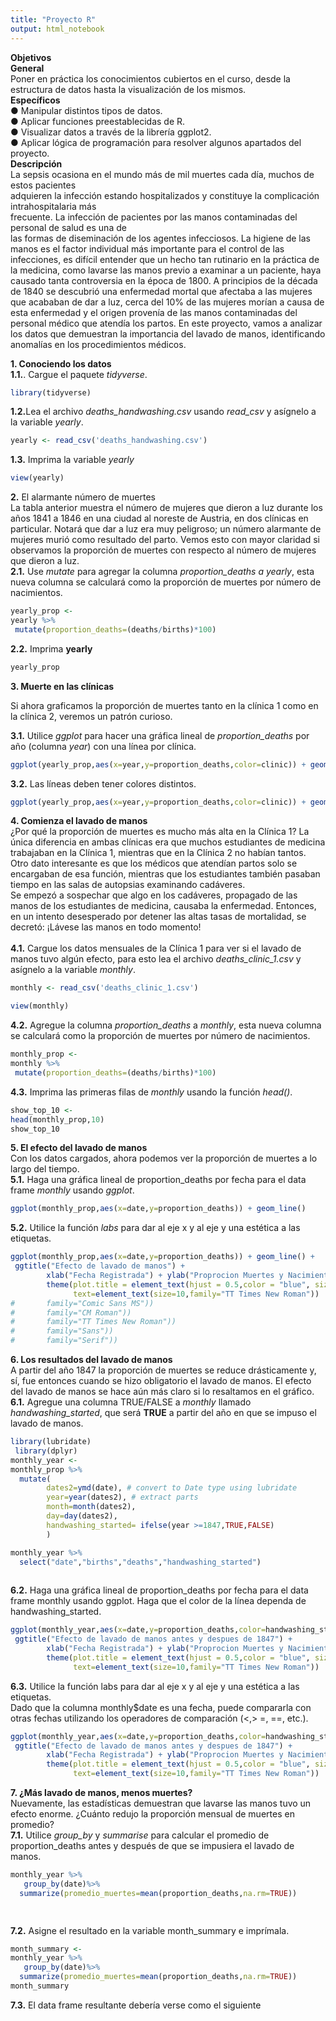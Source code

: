 ```yaml
---
title: "Proyecto R"
output: html_notebook
---
```


<b>Objetivos</b> <br/>
<b>General</b> <br/>
Poner en práctica los conocimientos cubiertos en el curso, desde la estructura de datos
hasta la visualización de los mismos.<br/>
<b>Específicos</b> <br/>
● Manipular distintos tipos de datos. <br/>
● Aplicar funciones preestablecidas de R. <br/>
● Visualizar datos a través de la librería ggplot2.<br/>
● Aplicar lógica de programación para resolver algunos apartados del proyecto. <br/>
<b>Descripción</b> <br/>
La sepsis ocasiona en el mundo más de mil muertes cada día, muchos de estos pacientes <br/>
adquieren la infección estando hospitalizados y constituye la complicación intrahospitalaria más <br/>
frecuente. La infección de pacientes por las manos contaminadas del personal de salud es una de <br/>
las formas de diseminación de los agentes infecciosos. La higiene de las manos es el factor
individual más importante para el control de las infecciones, es difícil entender que un hecho tan
rutinario en la práctica de la medicina, como lavarse las manos previo a examinar a un paciente,
haya causado tanta controversia en la época de 1800.
A principios de la década de 1840 se descubrió una enfermedad mortal que afectaba a las
mujeres que acababan de dar a luz, cerca del 10% de las mujeres morían a causa de esta
enfermedad y el origen provenía de las manos contaminadas del personal médico que atendía
los partos.
En este proyecto, vamos a analizar los datos que demuestran la importancia del lavado de
manos, identificando anomalías en los procedimientos médicos.<br/>

<b>1. Conociendo los datos</b> <br/>
<b>1.1.</b>. Cargue el paquete <i>tidyverse</i>. <br/>
```r

library(tidyverse)

```

<b>1.2.</b>Lea el archivo <i>deaths_handwashing.csv</i> usando <i>read_csv</i> y asígnelo a la variable <i>yearly</i>.

```r
yearly <- read_csv('deaths_handwashing.csv')


```
<b>1.3.</b> Imprima la variable <i>yearly</i>

```r
view(yearly)
```
<b>2.</b> El alarmante número de muertes <br/>
La tabla anterior muestra el número de mujeres que dieron a luz durante los años 1841 a
1846 en una ciudad al noreste de Austria, en dos clínicas en particular. Notará que dar a luz
era muy peligroso; un número alarmante de mujeres murió como resultado del parto. Vemos
esto con mayor claridad si observamos la proporción de muertes con respecto al número de
mujeres que dieron a luz.<br/>
<b>2.1.</b> Use <i>mutate</i> para agregar la columna <i>proportion_deaths a yearly</i>, esta nueva columna se
calculará como la proporción de muertes por número de nacimientos.

```r
yearly_prop <-
yearly %>%
 mutate(proportion_deaths=(deaths/births)*100)

```

<b>2.2.</b> Imprima <b>yearly</b>

```r
yearly_prop

```

<b>3. Muerte en las clínicas</b>

Si ahora graficamos la proporción de muertes tanto en la clínica 1 como en la clínica 2,
veremos un patrón curioso. <br/>

<b>3.1.</b> Utilice <i>ggplot</i> para hacer una gráfica lineal de <i>proportion_deaths</i> por año (columna
<i>year</i>) con una línea por clínica.<br/>
```r

ggplot(yearly_prop,aes(x=year,y=proportion_deaths,color=clinic)) + geom_line()


```

<b>3.2.</b> Las líneas deben tener colores distintos.<br/>

```r
ggplot(yearly_prop,aes(x=year,y=proportion_deaths,color=clinic)) + geom_line()
```

<b>4. Comienza el lavado de manos</b><br/>
¿Por qué la proporción de muertes es mucho más alta en la Clínica 1? La única diferencia en
ambas clínicas era que muchos estudiantes de medicina trabajaban en la Clínica 1, mientras
que en la Clínica 2 no habían tantos. Otro dato interesante es que los médicos que atendían
partos solo se encargaban de esa función, mientras que los estudiantes también pasaban
tiempo en las salas de autopsias examinando cadáveres.<br/>
Se empezó a sospechar que algo en los cadáveres, propagado de las manos de los estudiantes
de medicina, causaba la enfermedad. Entonces, en un intento desesperado por detener las
altas tasas de mortalidad, se decretó: ¡Lávese las manos en todo momento! <br/><br/>
<b>4.1.</b> Cargue los datos mensuales de la Clínica 1 para ver si el lavado de manos tuvo algún
efecto, para esto lea el archivo <i>deaths_clinic_1.csv</i> y asígnelo a la variable <i>monthly</i>.<br/>
```r
monthly <- read_csv('deaths_clinic_1.csv')

view(monthly)

```

<b>4.2.</b> Agregue la columna <i>proportion_deaths</i> a <i>monthly</i>, esta nueva columna se calculará
como la proporción de muertes por número de nacimientos.
```r

monthly_prop <-
monthly %>%
 mutate(proportion_deaths=(deaths/births)*100)

```

<b>4.3.</b> Imprima las primeras filas de <i>monthly</i> usando la función <i>head()</i>.
```r

show_top_10 <-
head(monthly_prop,10)
show_top_10

```

<b>5. El efecto del lavado de manos</b> <br/>
Con los datos cargados, ahora podemos ver la proporción de muertes a lo largo del tiempo.<br/>
<b>5.1.</b> Haga una gráfica lineal de proportion_deaths por fecha para el data frame <i>monthly</i>
usando <i>ggplot</i>.
```r
ggplot(monthly_prop,aes(x=date,y=proportion_deaths)) + geom_line()
```

<b>5.2.</b> Utilice la función <i>labs</i> para dar al eje x y al eje y una estética a las etiquetas.
```r

ggplot(monthly_prop,aes(x=date,y=proportion_deaths)) + geom_line() +
 ggtitle("Efecto de lavado de manos") +
        xlab("Fecha Registrada") + ylab("Proprocion Muertes y Nacimientos %") +
        theme(plot.title = element_text(hjust = 0.5,color = "blue", size = 12, face="bold"),
              text=element_text(size=10,family="TT Times New Roman")) 
#       family="Comic Sans MS"))
#       family="CM Roman"))
#       family="TT Times New Roman"))
#       family="Sans"))
#       family="Serif"))


```
<b>6. Los resultados del lavado de manos</b> <br/>
A partir del año 1847 la proporción de muertes se reduce drásticamente y, sí, fue entonces
cuando se hizo obligatorio el lavado de manos.
El efecto del lavado de manos se hace aún más claro si lo resaltamos en el gráfico. <br/>
<b>6.1.</b> Agregue una columna TRUE/FALSE a <i>monthly</i> llamado <i>handwashing_started</i>, que será
<b>TRUE</b> a partir del año en que se impuso el lavado de manos.
```r

library(lubridate)
 library(dplyr)
monthly_year <-
monthly_prop %>%
  mutate(
        dates2=ymd(date), # convert to Date type using lubridate
        year=year(dates2), # extract parts
        month=month(dates2),
        day=day(dates2),
        handwashing_started= ifelse(year >=1847,TRUE,FALSE)
        )

monthly_year %>%
  select("date","births","deaths","handwashing_started")
  
```

<b>6.2.</b> Haga una gráfica lineal de proportion_deaths por fecha para el data frame monthly
usando ggplot. Haga que el color de la línea dependa de handwashing_started.
```r
ggplot(monthly_year,aes(x=date,y=proportion_deaths,color=handwashing_started)) + geom_line() +
 ggtitle("Efecto de lavado de manos antes y despues de 1847") +
        xlab("Fecha Registrada") + ylab("Proprocion Muertes y Nacimientos %") +
        theme(plot.title = element_text(hjust = 0.5,color = "blue", size = 12, face="bold"),
              text=element_text(size=10,family="TT Times New Roman")) 

```

<b>6.3.</b> Utilice la función labs para dar al eje x y al eje y una estética a las etiquetas.<br/>
Dado que la columna monthly$date es una fecha, puede compararla con otras fechas
utilizando los operadores de comparación (<,> =, ==, etc.).
```r
ggplot(monthly_year,aes(x=date,y=proportion_deaths,color=handwashing_started)) + geom_line() +
 ggtitle("Efecto de lavado de manos antes y despues de 1847") +
        xlab("Fecha Registrada") + ylab("Proprocion Muertes y Nacimientos %") +
        theme(plot.title = element_text(hjust = 0.5,color = "blue", size = 12, face="bold"),
              text=element_text(size=10,family="TT Times New Roman")) 


```

<b>7. ¿Más lavado de manos, menos muertes?</b> <br/>
Nuevamente, las estadísticas demuestran que lavarse las manos tuvo un efecto enorme.
¿Cuánto redujo la proporción mensual de muertes en promedio? <br/>
<b>7.1.</b> Utilice <i>group_by</i> y <i>summarise</i> para calcular el promedio de proportion_deaths antes y
después de que se impusiera el lavado de manos.
```r
monthly_year %>%
   group_by(date)%>%
  summarize(promedio_muertes=mean(proportion_deaths,na.rm=TRUE))
  



```

<b>7.2.</b> Asigne el resultado en la variable month_summary e imprímala.
```r

month_summary <-
monthly_year %>%
   group_by(date)%>%
  summarize(promedio_muertes=mean(proportion_deaths,na.rm=TRUE))
month_summary
```

<b>7.3.</b> El data frame resultante debería verse como el siguiente

